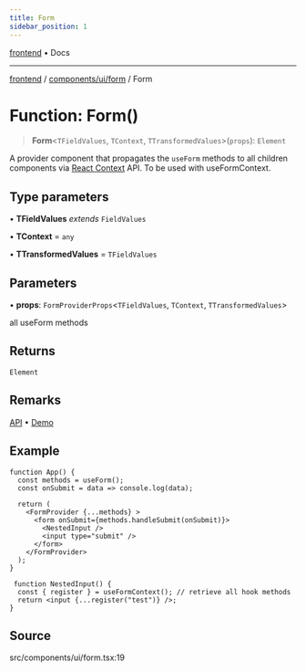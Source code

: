 ```yaml
---
title: Form
sidebar_position: 1
---
```


[frontend](../../../..) • Docs

***

[frontend](../../../..) / [components/ui/form](..) / Form

# Function: Form()

> **Form**\<`TFieldValues`, `TContext`, `TTransformedValues`\>(`props`): `Element`

A provider component that propagates the `useForm` methods to all children components via [React Context](https://reactjs.org/docs/context.html) API. To be used with useFormContext.

## Type parameters

• **TFieldValues** *extends* `FieldValues`

• **TContext** = `any`

• **TTransformedValues** = `TFieldValues`

## Parameters

• **props**: `FormProviderProps`\<`TFieldValues`, `TContext`, `TTransformedValues`\>

all useForm methods

## Returns

`Element`

## Remarks

[API](https://react-hook-form.com/docs/useformcontext) • [Demo](https://codesandbox.io/s/react-hook-form-v7-form-context-ytudi)

## Example

```tsx
function App() {
  const methods = useForm();
  const onSubmit = data => console.log(data);

  return (
    <FormProvider {...methods} >
      <form onSubmit={methods.handleSubmit(onSubmit)}>
        <NestedInput />
        <input type="submit" />
      </form>
    </FormProvider>
  );
}

 function NestedInput() {
  const { register } = useFormContext(); // retrieve all hook methods
  return <input {...register("test")} />;
}
```

## Source

src/components/ui/form.tsx:19
